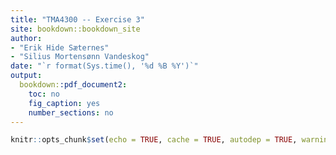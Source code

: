```yaml
---
title: "TMA4300 -- Exercise 3"
site: bookdown::bookdown_site
author: 
- "Erik Hide Sæternes"
- "Silius Mortensønn Vandeskog"
date: "`r format(Sys.time(), '%d %B %Y')`"
output: 
  bookdown::pdf_document2:
    toc: no
    fig_caption: yes
    number_sections: no
---
```


```r
knitr::opts_chunk$set(echo = TRUE, cache = TRUE, autodep = TRUE, warning = FALSE, message = FALSE, error = FALSE, out.width = "70%", fig.align = "center")
```